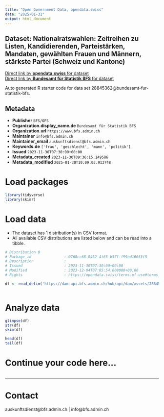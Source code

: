 ```yaml
---
title: "Open Government Data, opendata.swiss"
date: "2025-01-31"
output: html_document
---
```


## Dataset: Nationalratswahlen: Zeitreihen zu Listen, Kandidierenden, Parteistärken, Mandaten, gewählten Frauen und Männern, stärkste Partei (Schweiz und Kantone)



[Direct link by **opendata.swiss** for dataset](https://opendata.swiss/de/dataset/nationalratswahlen-zeitreihen-zu-listen-kandidierenden-parteistarken-mandaten-gewahlten-frauen-)<br>
[Direct link by **Bundesamt für Statistik BFS** for dataset](https://www.bfs.admin.ch/asset/de/sd-t-17.02-NRW2023-zeitreihen-parteien)

Auto generated R starter code for data set 28845362@bundesamt-fur-statistik-bfs.

## Metadata

- **Publisher** `BFS/OFS`
- **Organization.display_name.de** `Bundesamt für Statistik BFS`
- **Organization.url** `https://www.bfs.admin.ch`
- **Maintainer** `info@bfs.admin.ch`
- **Maintainer_email** `auskunftsdienst@bfs.admin.ch`
- **Keywords.de** `['frau', 'geschlecht', 'mann', 'politik']`
- **Issued** `2023-11-30T07:30:00+00:00`
- **Metadata_created** `2023-11-30T09:36:15.149586`
- **Metadata_modified** `2025-01-30T10:09:03.913748`


# Load packages

```r

library(tidyverse)
library(skimr)

```

# Load data

-   The dataset has 1 distribution(s) in CSV format.
-   All available CSV distributions are listed below and can be read into a tibble.

```r

# Distribution 0
# Package_id               : 0768cc68-0452-4f65-b57f-f99ed16663f5
# Description              : 
# Issued                   : 2023-11-30T07:30:00+00:00
# Modified                 : 2023-12-04T07:05:54.608000+00:00
# Rights                   : https://opendata.swiss/terms-of-use#terms_by_ask

df <- read_delim('https://dam-api.bfs.admin.ch/hub/api/dam/assets/28845369/appendix')



```

# Analyze data

```r

glimpse(df)
str(df)
skim(df)

head(df)
tail(df)

```

# Continue your code here...

```r

```

------------------------------------------------------------------------

# Contact

auskunftsdienst@bfs.admin.ch | info@bfs.admin.ch
